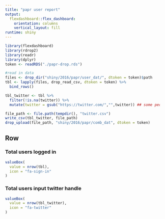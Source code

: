 ```yaml
---
title: "papr user report"
output: 
  flexdashboard::flex_dashboard:
    orientation: columns
    vertical_layout: fill
runtime: shiny
---
```


```r
library(flexdashboard)
library(rdrop2)
library(readr)
library(dplyr)
token <- readRDS("./papr-drop.rds")
```

```r
#read in data
files <- drop_dir("shiny/2016/papr/user_dat/", dtoken = token)$path
tbl <- lapply(files, drop_read_csv, dtoken = token) %>% 
  bind_rows()

tbl_twitter <- tbl %>%
  filter(!is.na(twitter)) %>%
  mutate(twitter = gsub("https://twitter.com/","",twitter)) ## some people seem to do this :(

file_path <- file.path(tempdir(), "twitter.csv")
write_csv(tbl_twitter, file_path)
drop_upload(file_path, "shiny/2016/papr/comb_dat", dtoken = token)
```

Row
-----------------------------------------------------------------------

### Total users logged in {.value-box}

```r
valueBox(
  value = nrow(tbl),
  icon = "fa-sign-in"
)
```

### Total users input twitter handle {.value-box}


```r
valueBox(
  value = nrow(tbl_twitter),
  icon = "fa-twitter"
)
```
